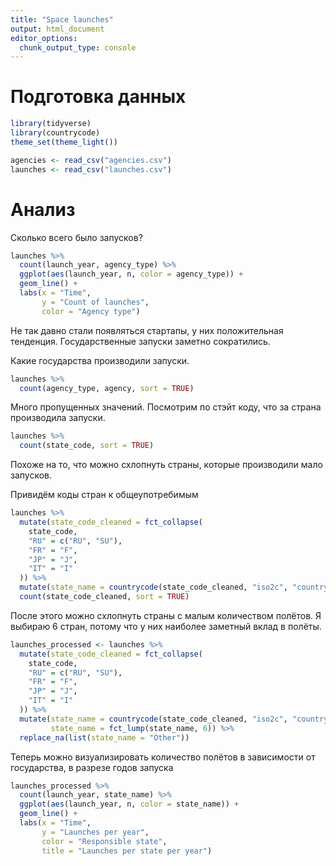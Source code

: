 ```yaml
---
title: "Space launches"
output: html_document
editor_options: 
  chunk_output_type: console
---
```


# Подготовка данных

```r
library(tidyverse)
library(countrycode)
theme_set(theme_light())
```

```r
agencies <- read_csv("agencies.csv")
launches <- read_csv("launches.csv")
```

# Анализ

Сколько всего было запусков?

```r
launches %>%
  count(launch_year, agency_type) %>%
  ggplot(aes(launch_year, n, color = agency_type)) +
  geom_line() +
  labs(x = "Time",
       y = "Count of launches",
       color = "Agency type")
```

Не так давно стали появляться стартапы, у них положительная тенденция. Государственные запуски заметно сократились. 

Какие государства производили запуски.

```r
launches %>%
  count(agency_type, agency, sort = TRUE)
```

Много пропущенных значений.
Посмотрим по стэйт коду, что за страна производила запуски.

```r
launches %>%
  count(state_code, sort = TRUE)
```

Похоже на то, что можно схлопнуть страны, которые производили мало запусков.

Привидём коды стран к общеупотребимым
```r
launches %>%
  mutate(state_code_cleaned = fct_collapse(
    state_code,
    "RU" = c("RU", "SU"),
    "FR" = "F",
    "JP" = "J",
    "IT" = "I"
  )) %>%
  mutate(state_name = countrycode(state_code_cleaned, "iso2c", "country.name")) %>%
  count(state_code_cleaned, sort = TRUE)
```

После этого можно схлопнуть страны с малым количеством полётов.
Я выбираю 6 стран, потому что у них наиболее заметный вклад в полёты.

```r
launches_processed <- launches %>%
  mutate(state_code_cleaned = fct_collapse(
    state_code,
    "RU" = c("RU", "SU"),
    "FR" = "F",
    "JP" = "J",
    "IT" = "I"
  )) %>%
  mutate(state_name = countrycode(state_code_cleaned, "iso2c", "country.name"),
         state_name = fct_lump(state_name, 6)) %>%
  replace_na(list(state_name = "Other"))
```

Теперь можно визуализировать количество полётов в зависимости от государства, в разрезе годов запуска

```r
launches_processed %>%
  count(launch_year, state_name) %>%
  ggplot(aes(launch_year, n, color = state_name)) +
  geom_line() +
  labs(x = "Time",
       y = "Launches per year",
       color = "Responsible state",
       title = "Launches per state per year")
```

